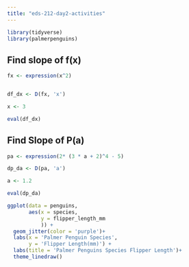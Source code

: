 ```yaml
---
title: "eds-212-day2-activities"
---
```


```r
library(tidyverse)
library(palmerpenguins)
```

## Find slope of f(x)

```r
fx <- expression(x^2)


df_dx <- D(fx, 'x')

x <- 3

eval(df_dx)

```

## Find Slope of P(a)

```r
pa <- expression(2* (3 * a + 2)^4 - 5)

dp_da <- D(pa, 'a')

a <- 1.2

eval(dp_da)
```

```r
ggplot(data = penguins, 
       aes(x = species, 
           y = flipper_length_mm
           )) +
  geom_jitter(color = 'purple')+
  labs(x = 'Palmer Penguin Species', 
       y = 'Flipper Length(mm)') +
  labs(title = 'Palmer Penguins Species Flipper Length')+
  theme_linedraw()
```
